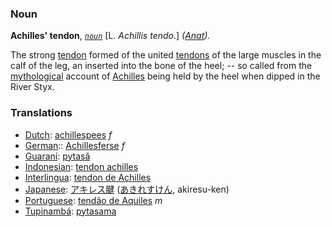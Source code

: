 === Noun ===

'''Achilles' tendon''', ''<code>[[noun (part of speech)|noun]]</code>'' [L. ''Achillis tendo''.] ''([[Anat (subject)|Anat]]).''

The strong [[tendon]] formed of the united [[tendons]] of the large muscles in the calf of the leg, an inserted into the bone of the heel; -- so called from the [[mythological]] account of [[Achilles]] being held by the heel when dipped in the River Styx.

=== Translations ===
*[[Dutch]]: [[achillespees]] ''f''
*[[German]]:: [[Achillesferse]] ''f''
*[[Guaraní]]: [[pytasã]]
*[[Indonesian]]: [[tendon achilles]]
*[[Interlingua]]: [[tendon de Achilles]]
*[[Japanese]]: [[アキレス腱]] ([[あきれすけん]], akiresu-ken)
*[[Portuguese]]: [[tendão de Aquiles]] ''m''
*[[Tupinambá]]: [[pytasama]]